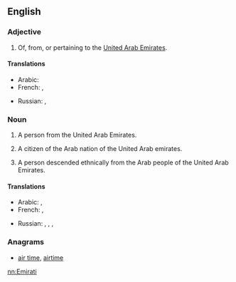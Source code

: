 {{also|emirati}}
==English==

===Adjective===
{{en-adj|-}}

# Of, from, or pertaining to the [[United Arab Emirates]].

====Translations====
{{trans-top|Of, from, or pertaining to United Arab Emirates}}
* Arabic: {{t-|ar|إماراتي‎|tr='imaraatiy}}
* French: {{t+|fr|émirati}}, {{t+|fr|émirien}}
{{trans-mid}}
* Russian: {{t-|ru|эмиратский|tr=emirátskij}}, {{t-|ru|ОАЭ|tr=o-a-é}}
{{trans-bottom}}

===Noun===
{{en-noun}}

# A person from the United Arab Emirates.
# {{context|historical}} A citizen of the Arab nation of the United Arab emirates.
# A person descended ethnically from the Arab people of the United Arab Emirates.

====Translations====
{{trans-top|A person from the United Arab Emirates}}
* Arabic: {{t-|ar|إماراتي‎|m|tr='imaraatiy}}, {{t-|ar|إماراتية|f|tr='imaratíyya}}
* French: {{t-|fr|Émirati}},  {{t+|fr|Émirien|m}}
{{trans-mid}}
* Russian: {{t-|ru|житель ОАЭ|m|tr=žítel' o-a-é}},  {{t-|ru|жительница ОАЭ|f|tr=žítel'nica o-a-é}}, {{t-|ru|эмиратец|m|tr=emirátec}}, {{t-|ru|эмиратка|f|tr=emirátka}}
{{trans-bottom}}

===Anagrams===
* [[air time#English|air time]], [[airtime#English|airtime]]

[[nn:Emirati]]